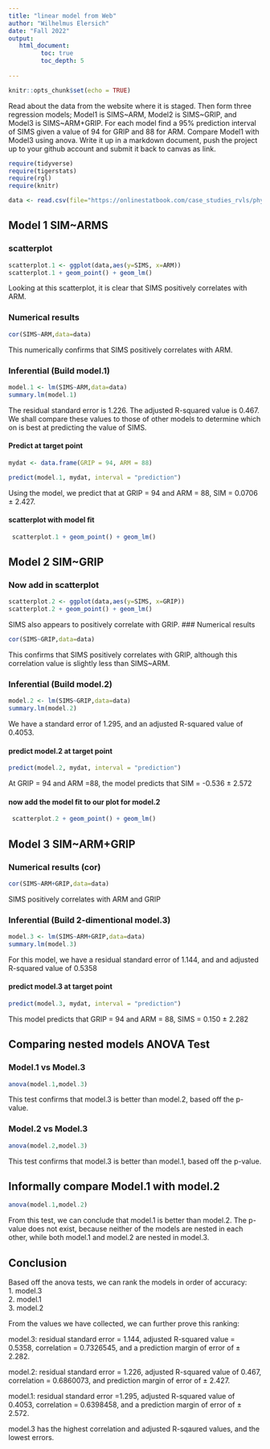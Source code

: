 ```yaml
---
title: "linear model from Web"
author: "Wilhelmus Elersich"
date: "Fall 2022"
output:
   html_document:
         toc: true
         toc_depth: 5
        
---
```


```r
knitr::opts_chunk$set(echo = TRUE)
```

Read about the data from the website where it is staged.  Then form three regression models; Model1 is SIMS~ARM, Model2 is SIMS~GRIP, and Model3 is SIMS~ARM+GRIP. For each model find a 95% prediction interval of SIMS given a value of 94  for GRIP and 88 for ARM. Compare Model1 with Model3 using anova. Write it up in a markdown document, push the project up to your github account and submit it back to canvas as link. 

 


```r
require(tidyverse)
require(tigerstats)
require(rgl)
require(knitr)

```

```r
data <- read.csv(file="https://onlinestatbook.com/case_studies_rvls/physical_strength/data.txt",sep="",header=TRUE)  

```

## Model 1 SIM~ARMS

### scatterplot
```r
scatterplot.1 <- ggplot(data,aes(y=SIMS, x=ARM))
scatterplot.1 + geom_point() + geom_lm()

```


Looking at this scatterplot, it is clear that SIMS positively correlates with ARM.


### Numerical results

```r
cor(SIMS~ARM,data=data)
```
This numerically confirms that SIMS positively correlates with ARM.

### Inferential  (Build model.1)

```r
model.1 <- lm(SIMS~ARM,data=data)
summary.lm(model.1)
```

The residual standard error is 1.226. The adjusted R-squared value is 0.467. We shall compare these values to those of other models to determine which on is best at predicting the value of SIMS.

#### Predict at target point
```r
mydat <- data.frame(GRIP = 94, ARM = 88)
```
```r
predict(model.1, mydat, interval = "prediction")
```
Using the model, we predict that at GRIP = 94 and ARM = 88, SIM = 0.0706 ± 2.427.


#### scatterplot with model fit
```R
 scatterplot.1 + geom_point() + geom_lm()
```

## Model 2 SIM~GRIP

### Now add in scatterplot
```r
scatterplot.2 <- ggplot(data,aes(y=SIMS, x=GRIP))
scatterplot.2 + geom_point() + geom_lm()

```


SIMS also appears to positively correlate with GRIP. 
### Numerical results 

```r
cor(SIMS~GRIP,data=data)
```
This confirms that SIMS positively correlates with GRIP, although this correlation value is slightly less than SIMS~ARM.


### Inferential  (Build model.2)
  
```r
model.2 <- lm(SIMS~GRIP,data=data)
summary.lm(model.2)
``` 
We have a standard error of 1.295, and an adjusted R-squared value of 0.4053.

#### predict model.2 at target point

```r
predict(model.2, mydat, interval = "prediction")
```
At GRIP = 94 and ARM =88, the model predicts that SIM = -0.536 ± 2.572

#### now add the model fit to our plot for model.2
  
```R
 scatterplot.2 + geom_point() + geom_lm()
```

## Model 3 SIM~ARM+GRIP

### Numerical results (cor)

```r
cor(SIMS~ARM+GRIP,data=data)
```
SIMS positively correlates with ARM and GRIP
  
### Inferential  (Build 2-dimentional model.3)

```r
model.3 <- lm(SIMS~ARM+GRIP,data=data)
summary.lm(model.3)
``` 


For this model, we have a residual standard error of 1.144, and and adjusted R-squared value of 0.5358

#### predict model.3 at target point
  
```r
predict(model.3, mydat, interval = "prediction")
```

This model predicts that GRIP = 94 and ARM = 88, SIMS = 0.150 ± 2.282 

## Comparing nested models ANOVA Test

### Model.1 vs Model.3
```r
anova(model.1,model.3)
```
This test confirms that model.3 is better than model.2, based off the p-value.

### Model.2 vs Model.3
```r
anova(model.2,model.3)
```
This test confirms that model.3 is better than model.1, based off the p-value.

## Informally compare Model.1 with model.2

```r
anova(model.1,model.2)
```
From this test, we can conclude that model.1 is better than model.2. The p-value does not exist, because neither of the models are nested in each other, while both model.1 and model.2 are nested in model.3.

## Conclusion

Based off the anova tests, we can rank the models in order of accuracy:  
1. model.3  
2. model.1  
3. model.2  

From the values we have collected, we can further prove this ranking:

model.3: residual standard error = 1.144, adjusted R-squared value = 0.5358, correlation = 0.7326545, and a prediction margin of error of ± 2.282.  

model.2: residual standard error = 1.226, adjusted R-squared value of 0.467, correlation = 0.6860073, and prediction  margin of error of ± 2.427.  

model.1: residual standard error =1.295, adjusted R-squared value of 0.4053, correlation = 0.6398458, and a prediction margin of error of ± 2.572.  

model.3 has the highest correlation and adjusted R-sqaured values, and the lowest errors.

